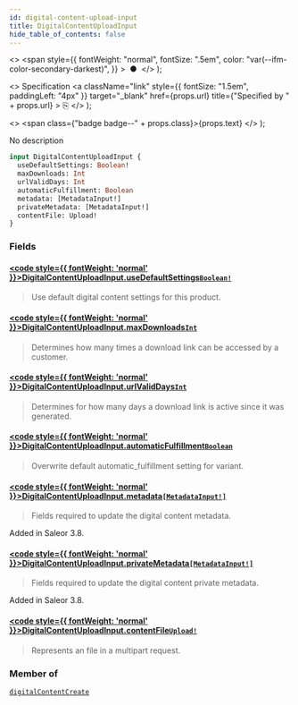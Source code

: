 ```yaml
---
id: digital-content-upload-input
title: DigitalContentUploadInput
hide_table_of_contents: false
---
```


  <>
    <span
      style={{
        fontWeight: "normal",
        fontSize: ".5em",
        color: "var(--ifm-color-secondary-darkest)",
      }}
    >
      &nbsp;●&nbsp;
    </span>
  </>
);

  <>
    Specification
    <a
      className="link"
      style={{ fontSize: "1.5em", paddingLeft: "4px" }}
      target="\_blank"
      href={props.url}
      title={"Specified by " + props.url}
    >
      ⎘
    </a>
  </>
);

  <>
    <span class={"badge badge--" + props.class}>{props.text}</span>
  </>
);

No description

```graphql
input DigitalContentUploadInput {
  useDefaultSettings: Boolean!
  maxDownloads: Int
  urlValidDays: Int
  automaticFulfillment: Boolean
  metadata: [MetadataInput!]
  privateMetadata: [MetadataInput!]
  contentFile: Upload!
}
```

### Fields

#### [<code style={{ fontWeight: 'normal' }}>DigitalContentUploadInput.<b>useDefaultSettings</b></code>](#)<Bullet />[`Boolean!`](../../api-reference/scalars/boolean) <Badge class="secondary" text="non-null"/> <Badge class="secondary" text="scalar"/>

> Use default digital content settings for this product.

#### [<code style={{ fontWeight: 'normal' }}>DigitalContentUploadInput.<b>maxDownloads</b></code>](#)<Bullet />[`Int`](../../api-reference/scalars/int) <Badge class="secondary" text="scalar"/>

> Determines how many times a download link can be accessed by a customer.

#### [<code style={{ fontWeight: 'normal' }}>DigitalContentUploadInput.<b>urlValidDays</b></code>](#)<Bullet />[`Int`](../../api-reference/scalars/int) <Badge class="secondary" text="scalar"/>

> Determines for how many days a download link is active since it was generated.

#### [<code style={{ fontWeight: 'normal' }}>DigitalContentUploadInput.<b>automaticFulfillment</b></code>](#)<Bullet />[`Boolean`](../../api-reference/scalars/boolean) <Badge class="secondary" text="scalar"/>

> Overwrite default automatic_fulfillment setting for variant.

#### [<code style={{ fontWeight: 'normal' }}>DigitalContentUploadInput.<b>metadata</b></code>](#)<Bullet />[`[MetadataInput!]`](../../api-reference/inputs/metadata-input) <Badge class="secondary" text="list"/> <Badge class="secondary" text="input"/>

> Fields required to update the digital content metadata.

Added in Saleor 3.8.

>

#### [<code style={{ fontWeight: 'normal' }}>DigitalContentUploadInput.<b>privateMetadata</b></code>](#)<Bullet />[`[MetadataInput!]`](../../api-reference/inputs/metadata-input) <Badge class="secondary" text="list"/> <Badge class="secondary" text="input"/>

> Fields required to update the digital content private metadata.

Added in Saleor 3.8.

>

#### [<code style={{ fontWeight: 'normal' }}>DigitalContentUploadInput.<b>contentFile</b></code>](#)<Bullet />[`Upload!`](../../api-reference/scalars/upload) <Badge class="secondary" text="non-null"/> <Badge class="secondary" text="scalar"/>

> Represents an file in a multipart request.

### Member of

[`digitalContentCreate`](../../api-reference/mutations/digital-content-create) <Badge class="secondary" text="mutation"/>
